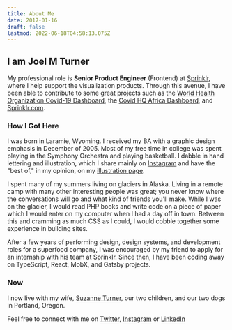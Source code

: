 ```yaml
---
title: About Me
date: 2017-01-16
draft: false
lastmod: 2022-06-18T04:58:13.075Z
---
```



<Meta title="About Joel M Turner" />

<Flex justify="center">
  <Avatar
    ignoreFallback
    loading="eager"
    size="2xl"
    name="Joel M Turner"
    src="https://res.cloudinary.com/joelmturner/image/upload/v1532201643/joel-turner.jpg"
  />
</Flex>

## I am Joel M Turner

My professional role is **Senior Product Engineer** (Frontend) at [Sprinklr](https://sprinklr.com), where I help support the visualization products. Through this avenue, I have been able to contribute to some great projects such as the [World Health Organization Covid-19 Dashboard](https://covid19.who.int/), the [Covid HQ Africa Dashboard](https://tracker.covidhqafrica.com/), and [Sprinklr.com](https://sprinklr.com).

### How I Got Here

I was born in Laramie, Wyoming. I received my BA with a graphic design emphasis in December of 2005. Most of my free time in college was spent playing in the Symphony Orchestra and playing basketball. I dabble in hand lettering and illustration, which I share mainly on [Instagram](https://www.instagram.com/joelmturner/) and have the "best of," in my opinion, on my [illustration page](/illustration).

I spent many of my summers living on glaciers in Alaska. Living in a remote camp with many other interesting people was great; you never know where the conversations will go and what kind of friends you'll make. While I was on the glacier, I would read PHP books and write code on a piece of paper which I would enter on my computer when I had a day off in town. Between this and cramming as much CSS as I could, I would cobble together some experience in building sites.

After a few years of performing design, design systems, and development roles for a superfood company, I was encouraged by my friend to apply for an internship with his team at Sprinklr. Since then, I have been coding away on TypeScript, React, MobX, and Gatsby projects.

### Now

I now live with my wife, [Suzanne Turner](http://inclinedcreative.com 'Suzanne Turner InclinedCreative'), our two children, and our two dogs in Portland, Oregon.

Feel free to connect with me on [Twitter](https://twitter.com/joelmturner), [Instagram](https://www.instagram.com/joelmturner/) or [LinkedIn](http://www.linkedin.com/in/joelmturner)
